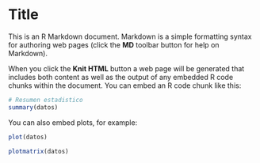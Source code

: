 Title
========================================================

This is an R Markdown document. Markdown is a simple formatting syntax for authoring web pages (click the **MD** toolbar button for help on Markdown).

When you click the **Knit HTML** button a web page will be generated that includes both content as well as the output of any embedded R code chunks within the document. You can embed an R code chunk like this:


```r
# Resumen estadistico
summary(datos)
```

You can also embed plots, for example:

```r
plot(datos)
```

```r
plotmatrix(datos)
```